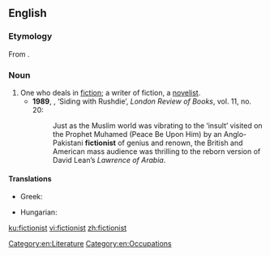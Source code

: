 ==English==

===Etymology===
From {{suffix|fiction|ist|lang=en}}.

===Noun===
{{en-noun}}

# One who deals in [[fiction]]; a writer of fiction, a [[novelist]].
#* '''1989''', {{w|Christopher Hitchens}}, ‘Siding with Rushdie’, ''London Review of Books'', vol. 11, no. 20:
#*: Just as the Muslim world was vibrating to the ‘insult’ visited on the Prophet Muhamed (Peace Be Upon Him) by an Anglo-Pakistani '''fictionist''' of genius and renown, the British and American mass audience was thrilling to the reborn version of David Lean’s ''Lawrence of Arabia''.

====Translations====
{{trans-top|a writer of fiction}}
* Greek: {{t+|el|μυθιστοριογράφος|m|f|sc=Grek}}
{{trans-mid}}
* Hungarian: {{t+|hu|regényíró}}
{{trans-bottom}}

[[Category:en:Literature]]
[[Category:en:Occupations]]

[[ku:fictionist]]
[[vi:fictionist]]
[[zh:fictionist]]